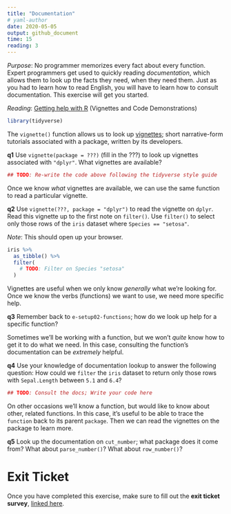 ```yaml
---
title: "Documentation"
# yaml-author
date: 2020-05-05
output: github_document
time: 15
reading: 3
---
```


*Purpose*: No programmer memorizes every fact about every function. Expert
programmers get used to quickly reading *documentation*, which allows them to
look up the facts they need, when they need them. Just as you had to learn how
to read English, you will have to learn how to consult documentation. This
exercise will get you started.

*Reading*: [Getting help with R](https://www.r-project.org/help.html) (Vignettes and Code Demonstrations)

```r
library(tidyverse)
```

The `vignette()` function allows us to look up
[vignettes](https://stat.ethz.ch/R-manual/R-devel/library/utils/html/vignette.html);
short narrative-form tutorials associated with a package, written by its
developers.

__q1__ Use `vignette(package = ???)` (fill in the ???) to look up vignettes
associated with `"dplyr"`. What vignettes are available?

```r
## TODO: Re-write the code above following the tidyverse style guide
```


Once we know *what* vignettes are available, we can use the same function to
read a particular vignette.

__q2__ Use `vignette(???, package = "dplyr")` to read the vignette on `dplyr`.
Read this vignette up to the first note on `filter()`. Use `filter()` to select
only those rows of the `iris` dataset where `Species == "setosa"`.

*Note*: This should open up your browser.

```r
iris %>%
  as_tibble() %>%
  filter(
    # TODO: Filter on Species "setosa"
  )
```

Vignettes are useful when we only know *generally* what we're looking for. Once
we know the verbs (functions) we want to use, we need more specific help.

__q3__ Remember back to `e-setup02-functions`; how do we look up help for a
specific function?


Sometimes we'll be working with a function, but we won't *quite* know how to get
it to do what we need. In this case, consulting the function's documentation can
be *extremely* helpful.

__q4__ Use your knowledge of documentation lookup to answer the following
question: How could we `filter` the `iris` dataset to return only those rows
with `Sepal.Length` between `5.1` and `6.4`?

```r
## TODO: Consult the docs; Write your code here
```


On other occasions we'll know a function, but would like to know about other,
related functions. In this case, it's useful to be able to trace the `function`
back to its parent `package`. Then we can read the vignettes on the package to
learn more.

__q5__ Look up the documentation on `cut_number`; what package does it come
from? What about `parse_number()`? What about `row_number()`?


<!-- include-exit-ticket -->
# Exit Ticket
<!-- -------------------------------------------------- -->

Once you have completed this exercise, make sure to fill out the **exit ticket survey**, [linked here](https://docs.google.com/forms/d/e/1FAIpQLSeuq2LFIwWcm05e8-JU84A3irdEL7JkXhMq5Xtoalib36LFHw/viewform?usp=pp_url&entry.693978880=e-setup03-docs-assignment.Rmd).
